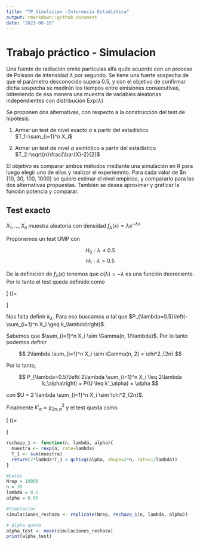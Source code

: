 ```yaml
---
title: "TP Simulacion -Inferencia Estadística"
output: rmarkdown::github_document
date: "2023-06-10"
---
```



# Trabajo práctico - Simulacion


Una fuente de radiación emite partículas alfa qude acuerdo con un proceso de Poisson de intensidad $\lambda$ por segundo. Se tiene una fuerte sospecha de que el parámetro desconocido supera 0.5, y con el objetivo de confirmar dicha sospecha se medirán los tiempos entre emisiones consecutivas, obteniendo de esa manera una muestra de variables aleatorias independientes con distribución $\text{Exp}(\lambda)$

Se proponen dos alternativas, con respecto a la construcción del test de hipótesis:

1. Armar un test de nivel exacto $\alpha$ a partir del estadístico $T_1=\sum_{i=1}^n X_i$

2. Armar un test de nivel $\alpha$ asintótico a partir del estadístico  $T_2=\sqrt{n}\frac{\bar{X}-2}{2}$

El objetivo es comparar ambos métodos mediante una simulación en R para luego elegir uno de ellos y realizar el experiemnto. Para cada valor de $n \in \{10, 30, 100, 1000\} se quiere estimar el nivel empírico, y compararlo para las dos alternativas propuestas. También se desea aproximar y graficar la función potencia y comparar.

## Test exacto

$X_1, \ldots, X_n$ muestra aleatoria con densidad $f_\lambda (x) = \lambda e^{-\lambda x}$ 

Proponemos un test UMP con

$$ H_0: \lambda \leq 0.5 $$
$$ H_1: \lambda > 0.5 $$

De la definición de $f_\lambda(x)$ tenemos que $c(\lambda)= - \lambda$ es una función decreciente. Por lo tanto el test queda definido como

\[
    \delta (\mathbf{X})=
\begin{cases}
1 & \text{si }-\sum_{i=1}^nX_i \geq k_\alpha \\
0 & \text{si no}
\end{cases}
\]

Nos falta definir $k_\lambda$. Para eso buscamos $\alpha$ tal que $P_{\lambda=0.5}\left(-\sum_{i=1}^n X_i \geq k_\lambda\right)$.

Sabemos que $\sum_{i=1}^n X_i \sim \Gamma(n, 1/\lambda)$. Por lo tanto podemos definir

$$ 2\lambda \sum_{i=1}^n X_i \sim \Gamma(n, 2) = \chi^2_{2n} $$

Por lo tanto,

$$ P_{\lambda=0.5}\left( 2\lambda \sum_{i=1}^n X_i \leq 2\lambda k_\alpha\right) = P(U \leq k'_\alpha) = \alpha $$


con $U = 2 \lambda \sum_{i=1}^n X_i \sim \chi^2_{2n}$.

Finalmente $k'_{\alpha} = \chi^2_{2n, \alpha}$ y el test queda como

\[
    \delta (\mathbf{X})=
\begin{cases}
1 & \text{si }2\lambda\sum_{i=1}^nX_i \leq \chi^2_{2n, \alpha} \\
0 & \text{si no}
\end{cases}
\]

```r
rechazo_1 <- function(n, lambda, alpha){
  muestra <- rexp(n, rate=lambda)
  T_1 <- sum(muestra)
  return(2*lambda*T_1 < qchisq(alpha, shape=2*n, rate=1/lambda))
}

```

```r
#Datos
Nrep = 10000
n = 30
lambda = 0.5
alpha = 0.05

#Simulacion
simulaciones_rechazo <- replicate(Nrep, rechazo_1(n, lambda, alpha))

# Alpha queda
alpha_test <- mean(simulaciones_rechazo)
print(alpha_test)
```

